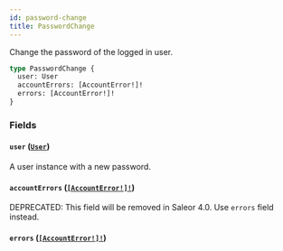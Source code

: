 ```yaml
---
id: password-change
title: PasswordChange
---
```


Change the password of the logged in user.

```graphql
type PasswordChange {
  user: User
  accountErrors: [AccountError!]!
  errors: [AccountError!]!
}
```

### Fields

#### `user` ([`User`](../../../developer/api-reference/objects/user))

A user instance with a new password.

#### `accountErrors` ([`[AccountError!]!`](../../../developer/api-reference/objects/account-error))

<span class="badge badge--warning">DEPRECATED: This field will be removed in Saleor 4.0. Use `errors` field instead.</span>

#### `errors` ([`[AccountError!]!`](../../../developer/api-reference/objects/account-error))
